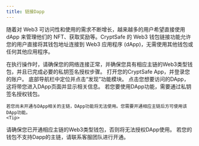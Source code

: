 ---
title: 链接Dapp
---
随着对 Web3 可访问性和使用的需求不断增长，越来越多的用户希望直接使用 dApp 来管理他们的 NFT、获取奖励等。CryptSafe 的 Web3 钱包链接功能允许您的用户直接将其钱包地址连接到 Web3 应用程序 (dApp)，无需使用其他钱包或任何其他应用程序。

 <Tip> 
在执行操作时，请确保您的网络连接正常，并确保您具有相应主链的Web3类型钱包，并且已完成必要的私钥签名授权步骤。
</Tip>


<Steps>
<Step title="打开CryptSafe App">
    打开您的CryptSafe App，并登录您的账户。
</Step>
<Step title="进入发现功能模块">
    底部导航栏中定位并点击“发现”功能模块。
</Step>
<Step title="选择所需DApp">
    点击您想要访问的DApp，这将带您进入DApp页面并显示相关信息。
</Step>
<Step title="授权钱包">
    若您要使用DApp功能，需要通过私钥签名授权钱包。

    若您尚未开通与DApp相关的主链，DApp功能将无法使用。您需要开通相应主链后方可使用该DApp功能。
    <Tip> 
请确保您已开通相应主链的Web3类型钱包，否则将无法授权DApp使用。
若您的钱包不支持Dapp的主链，请联系客服团队进行开通。
</Tip>
</Step>
</Steps>

